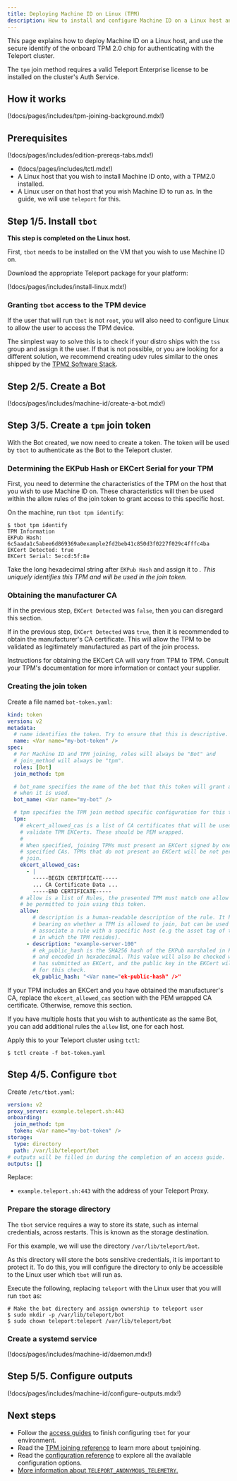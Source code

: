 ```yaml
---
title: Deploying Machine ID on Linux (TPM)
description: How to install and configure Machine ID on a Linux host and use a TPM 2.0 for authentication
---
```


This page explains how to deploy Machine ID on a Linux host, and use the
secure identify of the onboard TPM 2.0 chip for authenticating with the
Teleport cluster.

The `tpm` join method requires a valid Teleport Enterprise license to be
installed on the cluster's Auth Service.

## How it works

(!docs/pages/includes/tpm-joining-background.mdx!)

## Prerequisites

(!docs/pages/includes/edition-prereqs-tabs.mdx!)

- (!docs/pages/includes/tctl.mdx!)
- A Linux host that you wish to install Machine ID onto, with a TPM2.0
  installed.
- A Linux user on that host that you wish Machine ID to run as. In the guide,
we will use `teleport` for this.

## Step 1/5. Install `tbot`

**This step is completed on the Linux host.**

First, `tbot` needs to be installed on the VM that you wish to use Machine ID
on.

Download the appropriate Teleport package for your platform:

(!docs/pages/includes/install-linux.mdx!)

### Granting `tbot` access to the TPM device

If the user that will run `tbot` is not `root`, you will also need to configure
Linux to allow the user to access the TPM device.

The simplest way to solve this is to check if your distro ships with the `tss`
group and assign it the user. If that is not possible, or you are looking
for a different solution, we recommend creating udev rules similar to the ones
shipped by the [TPM2 Software Stack](
https://github.com/tpm2-software/tpm2-tss/blob/ede63dd1ac1f0a46029d457304edcac2162bfab8/dist/tpm-udev.rules#L4).

## Step 2/5. Create a Bot

(!docs/pages/includes/machine-id/create-a-bot.mdx!)

## Step 3/5. Create a `tpm` join token

With the Bot created, we now need to create a token. The token will be used by
`tbot` to authenticate as the Bot to the Teleport cluster.

### Determining the EKPub Hash or EKCert Serial for your TPM

First, you need to determine the characteristics of the TPM on the host that
you wish to use Machine ID on. These characteristics will then be used within
the allow rules of the join token to grant access to this specific host.

On the machine, run `tbot tpm identify`:

```code
$ tbot tpm identify
TPM Information
EKPub Hash: 6c5aada1c5abee6d869369a0example2fd2beb41c850d3f0227f029c4fffc4ba
EKCert Detected: true
EKCert Serial: 5e:cd:5f:8e
```

Take the long hexadecimal string after `EKPub Hash` and assign it to
<Var name="ek-public-hash" />. This uniquely identifies this TPM and will be
used in the join token.

### Obtaining the manufacturer CA

If in the previous step, `EKCert Detected` was `false`, then you can disregard
this section.

If in the previous step, `EKCert Detected` was `true`, then it is recommended
to obtain the manufacturer's CA certificate. This will allow the TPM to be
validated as legitimately manufactured as part of the join process.

Instructions for obtaining the EKCert CA will vary from TPM to TPM. Consult
your TPM's documentation for more information or contact your supplier.

### Creating the join token

Create a file named `bot-token.yaml`:

```yaml
kind: token
version: v2
metadata:
  # name identifies the token. Try to ensure that this is descriptive.
  name: <Var name="my-bot-token" />
spec:
  # For Machine ID and TPM joining, roles will always be "Bot" and
  # join_method will always be "tpm".
  roles: [Bot]
  join_method: tpm

  # bot_name specifies the name of the bot that this token will grant access to
  # when it is used.
  bot_name: <Var name="my-bot" />

  # tpm specifies the TPM join method specific configuration for this token.
  tpm:
    # ekcert_allowed_cas is a list of CA certificates that will be used to
    # validate TPM EKCerts. These should be PEM wrapped.
    #
    # When specified, joining TPMs must present an EKCert signed by one of the
    # specified CAs. TPMs that do not present an EKCert will be not permitted to
    # join.
    ekcert_allowed_cas:
      - |
        -----BEGIN CERTIFICATE-----
        ... CA Certificate Data ...
        -----END CERTIFICATE-----
    # allow is a list of Rules, the presented TPM must match one allow rule to
    # be permitted to join using this token.
    allow:
        # description is a human-readable description of the rule. It has no
        # bearing on whether a TPM is allowed to join, but can be used to
        # associate a rule with a specific host (e.g the asset tag of the server
        # in which the TPM resides).
      - description: "example-server-100"
        # ek_public_hash is the SHA256 hash of the EKPub marshaled in PKIX format
        # and encoded in hexadecimal. This value will also be checked when a TPM
        # has submitted an EKCert, and the public key in the EKCert will be used
        # for this check.
        ek_public_hash: "<Var name="ek-public-hash" />"
```

If your TPM includes an EKCert and you have obtained the manufacturer's CA,
replace the `ekcert_allowed_cas` section with the PEM wrapped CA certificate.
Otherwise, remove this section.

If you have multiple hosts that you wish to authenticate as the same Bot, you
can add additional rules the `allow` list, one for each host.

Apply this to your Teleport cluster using `tctl`:

```code
$ tctl create -f bot-token.yaml
```

## Step 4/5. Configure `tbot`

Create `/etc/tbot.yaml`:

```yaml
version: v2
proxy_server: example.teleport.sh:443
onboarding:
  join_method: tpm
  token: <Var name="my-bot-token" />
storage:
  type: directory
  path: /var/lib/teleport/bot
# outputs will be filled in during the completion of an access guide.
outputs: []
```

Replace:

- `example.teleport.sh:443` with the address of your Teleport Proxy.

### Prepare the storage directory

The `tbot` service requires a way to store its state, such as internal
credentials, across restarts. This is known as the storage destination.

For this example, we will use the directory `/var/lib/teleport/bot`.

As this directory will store the bots sensitive credentials, it is important
to protect it. To do this, you will configure the directory to only be
accessible to the Linux user which `tbot` will run as.

Execute the following, replacing `teleport` with the Linux user that you will
run `tbot` as:

```code
# Make the bot directory and assign ownership to teleport user
$ sudo mkdir -p /var/lib/teleport/bot
$ sudo chown teleport:teleport /var/lib/teleport/bot
```

### Create a systemd service

(!docs/pages/includes/machine-id/daemon.mdx!)

## Step 5/5. Configure outputs

(!docs/pages/includes/machine-id/configure-outputs.mdx!)

## Next steps

- Follow the [access guides](../access-guides/access-guides.mdx) to finish configuring `tbot` for
your environment.
- Read the [TPM joining reference](../../../reference/join-methods.mdx#trusted-platform-module-tpm)
to learn more about `tpm`joining.
- Read the [configuration reference](../../../reference/machine-id/configuration.mdx) to explore
all the available configuration options.
- [More information about `TELEPORT_ANONYMOUS_TELEMETRY`.](../../../reference/machine-id/telemetry.mdx)